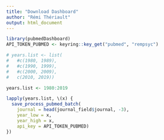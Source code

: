 ```yaml
---
title: "Download Dashboard"
author: "Rémi Thériault"
output: html_document
---
```


```r
library(pubmedDashboard)
API_TOKEN_PUBMED <- keyring::key_get("pubmed", "rempsyc")

# years.list <- list(
#   #c(1980, 1989),
#   #c(1990, 1999),
#   #c(2000, 2009),
#   c(2010, 2019))

years.list <- 1980:2019

lapply(years.list, \(x) {
  save_process_pubmed_batch(
    journal = head(journal_field$journal, -3),
    year_low = x,
    year_high = x,
    api_key = API_TOKEN_PUBMED)
})

```
